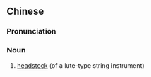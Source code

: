 {{also|琴头}}
==Chinese==
{{zh-forms|s=琴头}}

===Pronunciation===
{{zh-pron
|m=qíntóu
|c=kam4 tau4
|cat=n
}}

===Noun===
{{zh-noun}}

# {{lb|zh|music}} [[headstock]] (of a lute-type string instrument)